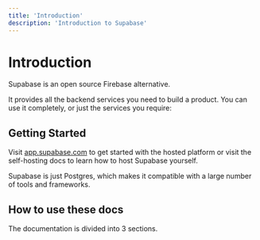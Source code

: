 ```yaml
---
title: 'Introduction'
description: 'Introduction to Supabase'
---
```


# Introduction

Supabase is an open source Firebase alternative.

It provides all the backend services you need to build a product. You can use it completely, or just the services you require:

<LinkCardsWrapper>
  <LinkCard title="Database" description="A dedicated, scalable Postgres database" />
  <LinkCard title="Auth" description="User management with Row Level Security" />
  <LinkCard title="File Storage" description="Store, organize, and serve large files" />
  <LinkCard title="Auto-generated APIs" description="Instantly generate APIs for your database" />
</LinkCardsWrapper>

## Getting Started

Visit [app.supabase.com](https://app.supabase.com) to get started with the hosted platform or visit the self-hosting docs to learn how to host Supabase yourself.

Supabase is just Postgres, which makes it compatible with a large number of tools and frameworks.

<LinkCardsWrapper>
  <LinkCard class="lg:w-1/4" title="Angular" />
  <LinkCard class="lg:w-1/4" title="Expo" />
  <LinkCard class="lg:w-1/4" title="Flutter" />
  <LinkCard class="lg:w-1/4" title="Javascript" />
  <LinkCard class="lg:w-1/4" title="Next.js" />
  <LinkCard class="lg:w-1/4" title="React" />
  <LinkCard class="lg:w-1/4" title="Svelte" />
  <LinkCard class="lg:w-1/4" title="Vue" />
</LinkCardsWrapper>

## How to use these docs

The documentation is divided into 3 sections.

<LinkCardsWrapper>
  <LinkCard title="Overview" description="A summary of the tools and how to get started" />
  <LinkCard title="Overview" description="A summary of the tools and how to get started" />
  <LinkCard title="Overview" description="A summary of the tools and how to get started" />
  <LinkCard title="Overview" description="A summary of the tools and how to get started" />
</LinkCardsWrapper>
